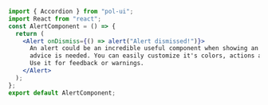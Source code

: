 ```jsx
import { Accordion } from "pol-ui";
import React from "react";
const AlertComponent = () => {
  return (
    <Alert onDismiss={() => alert("Alert dismissed!")}>
      An alert could be an incredible useful component when showing an important
      advice is needed. You can easily customize it's colors, actions and texts.
      Use it for feedback or warnings.
    </Alert>
  );
};
export default AlertComponent;
```
